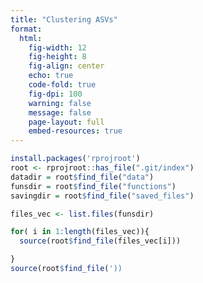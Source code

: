 ```yaml
---
title: "Clustering ASVs"
format: 
  html:
    fig-width: 12
    fig-height: 8
    fig-align: center
    echo: true
    code-fold: true
    fig-dpi: 100
    warning: false
    message: false
    page-layout: full
    embed-resources: true
---
```


```r
install.packages('rprojroot')
root <- rprojroot::has_file(".git/index")
datadir = root$find_file("data")
funsdir = root$find_file("functions")
savingdir = root$find_file("saved_files")

files_vec <- list.files(funsdir)

for( i in 1:length(files_vec)){
  source(root$find_file(files_vec[i]))

}
source(root$find_file('))

```

